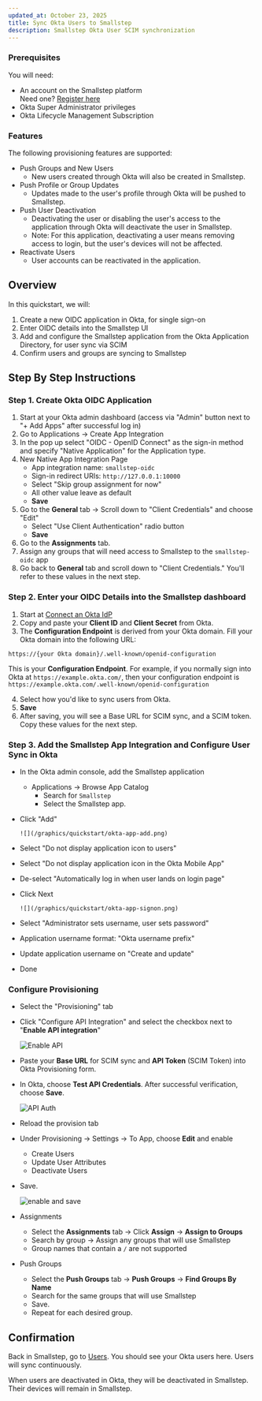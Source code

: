 ```yaml
---
updated_at: October 23, 2025
title: Sync Okta Users to Smallstep
description: Smallstep Okta User SCIM synchronization
---
```


### Prerequisites

You will need:

* An account on the Smallstep platform  
  Need one? [Register here](https://smallstep.com/signup)
* Okta Super Administrator privileges
* Okta Lifecycle Management Subscription

### Features

The following provisioning features are supported:

* Push Groups and New Users
  * New users created through Okta will also be created in Smallstep.
* Push Profile or Group Updates
  * Updates made to the user's profile through Okta will be pushed to Smallstep.
* Push User Deactivation
  * Deactivating the user or disabling the user's access to the application through Okta will deactivate the user in Smallstep.
  * Note: For this application, deactivating a user means removing access to login, but the user's devices will not be affected.
* Reactivate Users
  * User accounts can be reactivated in the application.

## Overview

In this quickstart, we will:

1. Create a new OIDC application in Okta, for single sign-on
2. Enter OIDC details into the Smallstep UI
3. Add and configure the Smallstep application from the Okta Application Directory, for user sync via SCIM
4. Confirm users and groups are syncing to Smallstep

## Step By Step Instructions

### **Step 1. Create Okta OIDC Application**

1. Start at your Okta admin dashboard (access via "Admin" button next to "+ Add Apps" after successful log in)
2. Go to Applications → Create App Integration
3. In the pop up select "OIDC - OpenID Connect" as the sign-in method and specify "Native Application" for the Application type.
4. New Native App Integration Page
   * App integration name: `smallstep-oidc`
   * Sign-in redirect URIs: `http://127.0.0.1:10000`
   * Select "Skip group assignment for now"
   * All other value leave as default
   * **Save**
5. Go to the **General** tab → Scroll down to "Client Credentials" and choose "Edit"
   * Select "Use Client Authentication" radio button
   * **Save**
6. Go to the **Assignments** tab.
7. Assign any groups that will need access to Smallstep to the `smallstep-oidc` app
8. Go back to **General** tab and scroll down to "Client Credentials." You'll refer to these values in the next step.

### Step 2. Enter your OIDC Details into the Smallstep dashboard

1. Start at [Connect an Okta IdP](https://smallstep.com/app/?next=/settings/users/identity-providers/okta/connect)
2. Copy and paste your **Client ID** and **Client Secret** from Okta.
3. The **Configuration Endpoint** is derived from your Okta domain. Fill your Okta domain into the following URL:
  
  `https://{your Okta domain}/.well-known/openid-configuration`

   This is your **Configuration Endpoint**. For example, if you normally sign into Okta at `https://example.okta.com/`, then your configuration endpoint is `https://example.okta.com/.well-known/openid-configuration`

4. Select how you'd like to sync users from Okta.
5. **Save**
6. After saving, you will see a Base URL for SCIM sync, and a SCIM token. Copy these values for the next step.

### Step 3. Add the Smallstep App Integration and Configure User Sync in Okta

* In the Okta admin console, add the Smallstep application
  * Applications → Browse App Catalog
    * Search for `Smallstep`
    * Select the Smallstep app.
* Click "Add"

      ![](/graphics/quickstart/okta-app-add.png)

* Select "Do not display application icon to users"
* Select "Do not display application icon in the Okta Mobile App"
* De-select "Automatically log in when user lands on login page"
* Click Next

      ![](/graphics/quickstart/okta-app-signon.png)

* Select "Administrator sets username, user sets password"
* Application username format: "Okta username prefix"
* Update application username on "Create and update"
* Done

### Configure Provisioning
* Select the "Provisioning" tab
* Click "Configure API Integration" and select the checkbox next to "**Enable API integration**"

    ![](/graphics/quickstart/okta-enable-api.png "Enable API")

* Paste your **Base URL** for SCIM sync and **API Token** (SCIM Token) into Okta Provisioning form.
* In Okta, choose **Test API Credentials**. After successful verification, choose **Save**.

  ![](/graphics/quickstart/okta-api-auth.png "API Auth")

* Reload the provision tab
* Under Provisioning → Settings → To App, choose **Edit** and enable
  * Create Users
  * Update User Attributes
  * Deactivate Users
* Save.

  ![](/graphics/quickstart/okta-enable-sync.png "enable and save")

* Assignments
  * Select the **Assignments** tab → Click **Assign**  → **Assign to Groups**
  * Search by group → Assign any groups that will use Smallstep
  * Group names that contain a `/` are not supported
* Push Groups
  * Select the **Push Groups** tab → **Push Groups** → **Find Groups By Name**
  * Search for the same groups that will use Smallstep
  * Save.
  * Repeat for each desired group.

## Confirmation

Back in Smallstep, go to [Users](https://smallstep.com/app/?next=/users).
You should see your Okta users here.
Users will sync continuously.

When users are deactivated in Okta, they will be deactivated in Smallstep.
Their devices will remain in Smallstep.

